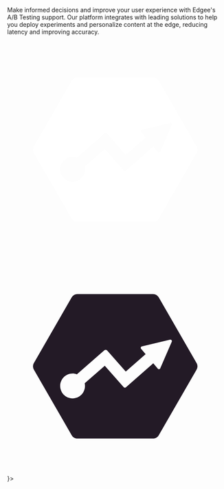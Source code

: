 Make informed decisions and improve your user experience with Edgee's A/B Testing support.
Our platform integrates with leading solutions to help you deploy experiments and personalize
content at the edge, reducing latency and improving accuracy.

<CardGroup cols={2}>
  <Card title="Statsig" href="/components/ab-testing/statsig" icon={
    <>
      <svg className="h-8 w-8 dark:block hidden" width="512" height="512" viewBox="0 0 512 512" fill="none" xmlns="http://www.w3.org/2000/svg"><path fill-rule="evenodd" clip-rule="evenodd" d="M344.995 85H165.953C160.426 85 155.364 87.9482 152.574 92.7068L63.0534 248.033C60.3155 252.792 60.3155 258.687 63.0534 263.498L152.574 418.772C155.312 423.531 160.426 426.479 165.953 426.479H345.047C350.574 426.479 355.637 423.531 358.426 418.772L447.947 263.498C450.684 258.739 450.684 252.842 447.947 248.033L358.374 92.7068C355.637 87.9482 350.523 85 344.995 85ZM388.752 193.928C387.925 192.894 386.583 192.48 385.342 192.791L318.499 208.773C317.31 209.032 316.381 209.859 316.019 210.997C315.606 212.135 315.865 213.377 316.64 214.308L327.384 227.083L280.428 268.203L236.727 218.652C234.866 216.532 231.561 216.325 229.442 218.186L164.666 274.668C161.515 273.53 158.157 272.858 154.644 272.858C138.476 272.858 125.303 286.048 125.303 302.238C125.303 318.427 138.476 331.616 154.644 331.616C170.813 331.616 183.985 318.427 183.985 302.238C183.985 300.065 183.727 297.945 183.262 295.875L230.786 254.445L275.47 305.134C276.812 306.633 279.137 306.789 280.634 305.444L345.515 248.652L356.209 261.427C356.879 262.203 357.81 262.669 358.842 262.669H359.308C360.496 262.514 361.477 261.739 361.993 260.651L389.32 197.497C389.836 196.308 389.63 194.963 388.804 193.928H388.752Z" fill="#FFFFFF"/></svg>
      <svg className="h-8 w-8 dark:hidden" width="512" height="512" viewBox="0 0 512 512" fill="none" xmlns="http://www.w3.org/2000/svg"><path fill-rule="evenodd" clip-rule="evenodd" d="M344.995 85H165.953C160.426 85 155.364 87.9482 152.574 92.7068L63.0534 248.033C60.3155 252.792 60.3155 258.687 63.0534 263.498L152.574 418.772C155.312 423.531 160.426 426.479 165.953 426.479H345.047C350.574 426.479 355.637 423.531 358.426 418.772L447.947 263.498C450.684 258.739 450.684 252.842 447.947 248.033L358.374 92.7068C355.637 87.9482 350.523 85 344.995 85ZM388.752 193.928C387.925 192.894 386.583 192.48 385.342 192.791L318.499 208.773C317.31 209.032 316.381 209.859 316.019 210.997C315.606 212.135 315.865 213.377 316.64 214.308L327.384 227.083L280.428 268.203L236.727 218.652C234.866 216.532 231.561 216.325 229.442 218.186L164.666 274.668C161.515 273.53 158.157 272.858 154.644 272.858C138.476 272.858 125.303 286.048 125.303 302.238C125.303 318.427 138.476 331.616 154.644 331.616C170.813 331.616 183.985 318.427 183.985 302.238C183.985 300.065 183.727 297.945 183.262 295.875L230.786 254.445L275.47 305.134C276.812 306.633 279.137 306.789 280.634 305.444L345.515 248.652L356.209 261.427C356.879 262.203 357.81 262.669 358.842 262.669H359.308C360.496 262.514 361.477 261.739 361.993 260.651L389.32 197.497C389.836 196.308 389.63 194.963 388.804 193.928H388.752Z" fill="#231A26"/></svg>
    </>
  }>
  </Card>
</CardGroup>
